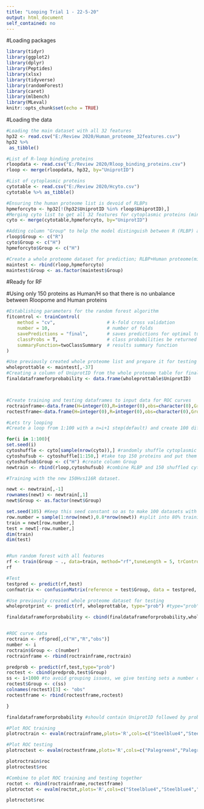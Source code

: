 ---
title: "Looping Trial 1 - 22-5-20"
output: html_document
self_contained: no
---

#Loading packages

```{r setup, include=FALSE}
library(tidyr)
library(ggplot2)
library(dplyr)
library(Peptides)
library(xlsx)
library(tidyverse)
library(randomForest)
library(caret)
library(mlbench)
library(MLeval)
knitr::opts_chunk$set(echo = TRUE)
```

#Loading the data

```{r cyto}

#Loading the main dataset with all 32 features
hp32 <- read.csv("E:/Review 2020/Human_proteome_32features.csv")
hp32 %>%
 as_tibble()

#List of R-loop binding proteins
rloopdata <- read.csv("E:/Review 2020/Rloop_binding_proteins.csv")
rloop <- merge(rloopdata, hp32, by="UniprotID")

#List of cytoplasmic proteins
cytotable <- read.csv("E:/Review 2020/Hcyto.csv")
cytotable %>% as_tibble()

#Ensuring the human proteome list is devoid of RLBPs
hpmeforcyto <- hp32[!(hp32$UniprotID %in% rloop$UniprotID),]
#Merging cyto list to get all 32 features for cytoplasmic proteins (minus any RLBPs)
cyto <- merge(cytotable,hpmeforcyto, by="UniprotID")

#Adding column "Group" to help the model distinguish between R (RLBP) and H (Human proteome/non-RLBP)
rloop$Group <- c("R")
cyto$Group <- c("H")
hpmeforcyto$Group <- c("H")

#Create a whole proteome dataset for prediction; RLBP+Human proteome(minus RLBPs)
maintest <- rbind(rloop,hpmeforcyto)
maintest$Group <- as.factor(maintest$Group)

```

#Ready for RF

#Using only 150 proteins as Human/H so that there is no unbalance between Rloopome and Human proteins

```{r 150vs122}

#Establishing parameters for the random forest algorithm
fitcontrol <- trainControl(
    method = "cv",                   # k-fold cross validation
    number = 10,                     # number of folds
    savePredictions = "final",       # saves predictions for optimal tuning parameter
    classProbs = T,                  # class probabilities be returned
    summaryFunction=twoClassSummary  # results summary function
) 

#Use previously created whole proteome list and prepare it for testing by removing the group column.
wholeprottable <- maintest[,-37]
#Creating a column of UniprotID from the whole proteome table for final steps (see below; inside the for loop)
finaldataframeforprobability <- data.frame(wholeprottable$UniprotID)



#Create training and testing dataframes to input data for ROC curves
roctrainframe<-data.frame(H=integer(0),R=integer(0),obs=character(0),Group=character(0))
roctestframe<-data.frame(H=integer(0),R=integer(0),obs=character(0),Group=character(0))

#Lets try looping
#Create a loop from 1:100 with a n=i+1 step(default) and create 100 different training and testing models using this method. 

for(i in 1:100){
set.seed(i)
cytoshuffle <- cyto[sample(nrow(cyto)),] #randomly shuffle cytoplasmic dataset
cytoshufsub <- cytoshuffle[1:150,] #take top 150 proteins and put them in an new dataframe
cytoshufsub$Group <- c("H") #create column Group
newtrain <- rbind(rloop,cytoshufsub) #combine RLBP and 150 shuffled cyto proteins

#Training with the new 150Hvs116R dataset. 

newt <- newtrain[,-1]
rownames(newt) <- newtrain[,1]
newt$Group <- as.factor(newt$Group)

set.seed(105) #Keep this seed constant so as to make 100 datasets with RLBPs at the same position but with different cyto proteins (be it Training or testing)
row.number = sample(1:nrow(newt),0.8*nrow(newt)) #split into 80% training, 20% testing
train = newt[row.number,]
test = newt[-row.number,]
dim(train)
dim(test)


#Run random forest with all features
rf <- train(Group ~ ., data=train, method="rf",tuneLength = 5, trControl = fitcontrol) #instead of setting number of features at each node, we let the model prioritize highest ROC and choose features/node accordingly
rf

#Test
testpred <- predict(rf,test)
confmatrix <- confusionMatrix(reference = test$Group, data = testpred, mode='everything', positive='R')

#Use previously created whole proteome dataset for testing
wholeprotprint <- predict(rf, wholeprottable, type="prob") #type="prob" gives us the probabilities for each protein

finaldataframeforprobability <- cbind(finaldataframeforprobability,wholeprotprint$R) #Combine the uniprot list made earlier with the probability for each protein and extract it later


#ROC curve data
roctrain <- rf$pred[,c("H","R","obs")]
number <- i
roctrain$Group <- c(number)
roctrainframe <- rbind(roctrainframe,roctrain)

predprob <- predict(rf,test,type="prob")
roctest <- cbind(predprob,test$Group)
ss <- i+1000 #to avoid grouping issues, we give testing sets a number different than 1:100 by adding 1000. Could be any number. As long as it doesn't fall between 1:100.
roctest$Group <- c(ss)
colnames(roctest)[3] <- "obs"
roctestframe <- rbind(roctestframe,roctest)

}

finaldataframeforprobability #should contain UniprotID followed by probability for each proteins in all 100 models. 

#Plot ROC training
plotroctrain <- evalm(roctrainframe,plots='R',cols=c("Steelblue4","Steelblue4","Steelblue4","Steelblue4","Steelblue4","Steelblue4","Steelblue4","Steelblue4","Steelblue4","Steelblue4","Steelblue4","Steelblue4","Steelblue4","Steelblue4","Steelblue4","Steelblue4","Steelblue4","Steelblue4","Steelblue4","Steelblue4","Steelblue4","Steelblue4","Steelblue4","Steelblue4","Steelblue4","Steelblue4","Steelblue4","Steelblue4","Steelblue4","Steelblue4","Steelblue4","Steelblue4","Steelblue4","Steelblue4","Steelblue4","Steelblue4","Steelblue4","Steelblue4","Steelblue4","Steelblue4","Steelblue4","Steelblue4","Steelblue4","Steelblue4","Steelblue4","Steelblue4","Steelblue4","Steelblue4","Steelblue4","Steelblue4","Steelblue4","Steelblue4","Steelblue4","Steelblue4","Steelblue4","Steelblue4","Steelblue4","Steelblue4","Steelblue4","Steelblue4","Steelblue4","Steelblue4","Steelblue4","Steelblue4","Steelblue4","Steelblue4","Steelblue4","Steelblue4","Steelblue4","Steelblue4","Steelblue4","Steelblue4","Steelblue4","Steelblue4","Steelblue4","Steelblue4","Steelblue4","Steelblue4","Steelblue4","Steelblue4","Steelblue4","Steelblue4","Steelblue4","Steelblue4","Steelblue4","Steelblue4","Steelblue4","Steelblue4","Steelblue4","Steelblue4","Steelblue4","Steelblue4","Steelblue4","Steelblue4","Steelblue4","Steelblue4","Steelblue4","Steelblue4","Steelblue4","Steelblue4"))

#Plot ROC testing
plotroctest <- evalm(roctestframe,plots='R',cols=c("Palegreen4","Palegreen4","Palegreen4","Palegreen4","Palegreen4","Palegreen4","Palegreen4","Palegreen4","Palegreen4","Palegreen4","Palegreen4","Palegreen4","Palegreen4","Palegreen4","Palegreen4","Palegreen4","Palegreen4","Palegreen4","Palegreen4","Palegreen4","Palegreen4","Palegreen4","Palegreen4","Palegreen4","Palegreen4","Palegreen4","Palegreen4","Palegreen4","Palegreen4","Palegreen4","Palegreen4","Palegreen4","Palegreen4","Palegreen4","Palegreen4","Palegreen4","Palegreen4","Palegreen4","Palegreen4","Palegreen4","Palegreen4","Palegreen4","Palegreen4","Palegreen4","Palegreen4","Palegreen4","Palegreen4","Palegreen4","Palegreen4","Palegreen4","Palegreen4","Palegreen4","Palegreen4","Palegreen4","Palegreen4","Palegreen4","Palegreen4","Palegreen4","Palegreen4","Palegreen4","Palegreen4","Palegreen4","Palegreen4","Palegreen4","Palegreen4","Palegreen4","Palegreen4","Palegreen4","Palegreen4","Palegreen4","Palegreen4","Palegreen4","Palegreen4","Palegreen4","Palegreen4","Palegreen4","Palegreen4","Palegreen4","Palegreen4","Palegreen4","Palegreen4","Palegreen4","Palegreen4","Palegreen4","Palegreen4","Palegreen4","Palegreen4","Palegreen4","Palegreen4","Palegreen4","Palegreen4","Palegreen4","Palegreen4","Palegreen4","Palegreen4","Palegreen4","Palegreen4","Palegreen4","Palegreen4","Palegreen4"))

plotroctrain$roc
plotroctest$roc

#Combine to plot ROC training and testing together
roctot <- rbind(roctrainframe,roctestframe)
plotroctot <- evalm(roctot,plots='R',cols=c("Steelblue4","Steelblue4","Steelblue4","Steelblue4","Steelblue4","Steelblue4","Steelblue4","Steelblue4","Steelblue4","Steelblue4","Steelblue4","Steelblue4","Steelblue4","Steelblue4","Steelblue4","Steelblue4","Steelblue4","Steelblue4","Steelblue4","Steelblue4","Steelblue4","Steelblue4","Steelblue4","Steelblue4","Steelblue4","Steelblue4","Steelblue4","Steelblue4","Steelblue4","Steelblue4","Steelblue4","Steelblue4","Steelblue4","Steelblue4","Steelblue4","Steelblue4","Steelblue4","Steelblue4","Steelblue4","Steelblue4","Steelblue4","Steelblue4","Steelblue4","Steelblue4","Steelblue4","Steelblue4","Steelblue4","Steelblue4","Steelblue4","Steelblue4","Steelblue4","Steelblue4","Steelblue4","Steelblue4","Steelblue4","Steelblue4","Steelblue4","Steelblue4","Steelblue4","Steelblue4","Steelblue4","Steelblue4","Steelblue4","Steelblue4","Steelblue4","Steelblue4","Steelblue4","Steelblue4","Steelblue4","Steelblue4","Steelblue4","Steelblue4","Steelblue4","Steelblue4","Steelblue4","Steelblue4","Steelblue4","Steelblue4","Steelblue4","Steelblue4","Steelblue4","Steelblue4","Steelblue4","Steelblue4","Steelblue4","Steelblue4","Steelblue4","Steelblue4","Steelblue4","Steelblue4","Steelblue4","Steelblue4","Steelblue4","Steelblue4","Steelblue4","Steelblue4","Steelblue4","Steelblue4","Steelblue4","Steelblue4","Palegreen4","Palegreen4","Palegreen4","Palegreen4","Palegreen4","Palegreen4","Palegreen4","Palegreen4","Palegreen4","Palegreen4","Palegreen4","Palegreen4","Palegreen4","Palegreen4","Palegreen4","Palegreen4","Palegreen4","Palegreen4","Palegreen4","Palegreen4","Palegreen4","Palegreen4","Palegreen4","Palegreen4","Palegreen4","Palegreen4","Palegreen4","Palegreen4","Palegreen4","Palegreen4","Palegreen4","Palegreen4","Palegreen4","Palegreen4","Palegreen4","Palegreen4","Palegreen4","Palegreen4","Palegreen4","Palegreen4","Palegreen4","Palegreen4","Palegreen4","Palegreen4","Palegreen4","Palegreen4","Palegreen4","Palegreen4","Palegreen4","Palegreen4","Palegreen4","Palegreen4","Palegreen4","Palegreen4","Palegreen4","Palegreen4","Palegreen4","Palegreen4","Palegreen4","Palegreen4","Palegreen4","Palegreen4","Palegreen4","Palegreen4","Palegreen4","Palegreen4","Palegreen4","Palegreen4","Palegreen4","Palegreen4","Palegreen4","Palegreen4","Palegreen4","Palegreen4","Palegreen4","Palegreen4","Palegreen4","Palegreen4","Palegreen4","Palegreen4","Palegreen4","Palegreen4","Palegreen4","Palegreen4","Palegreen4","Palegreen4","Palegreen4","Palegreen4","Palegreen4","Palegreen4","Palegreen4","Palegreen4","Palegreen4","Palegreen4","Palegreen4","Palegreen4","Palegreen4","Palegreen4","Palegreen4","Palegreen4"))

plotroctot$roc
```
